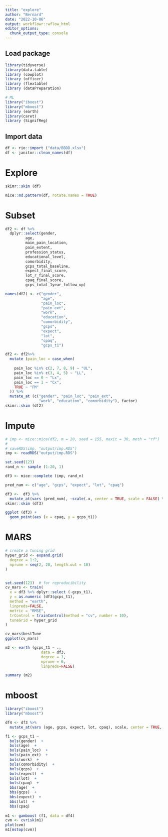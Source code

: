 ```yaml
---
title: "explore"
author: "Bernard"
date: "2022-10-06"
output: workflowr::wflow_html
editor_options:
  chunk_output_type: console
---
```


## Load package

```r
library(tidyverse)
library(data.table)
library (cowplot)
library (officer)
library (flextable)
library (dataPreparation)

# ML
library("iboost")
library("mboost")
library (earth)
library(caret)
library (SignifReg)
```

## Import data

```r
df <- rio::import ("data/BBDD.xlsx")
df <- janitor::clean_names(df)
```

# Explore

```r
skimr::skim (df)

mice::md.pattern(df, rotate.names = TRUE)
```


# Subset

```r
df2 <- df %>%
  dplyr::select(gender, 
         age, 
         main_pain_location, 
         pain_extent,
         profession_status, 
         educational_level, 
         comorbidity,
         gcps_total_baseline,
         expect_final_score,
         lot_r_final_score,
         cpaq_final_score,
         gcps_total_1year_follow_up) 

names(df2) <- c("gender",
                "age",
                "pain_loc",
                "pain_ext",
                "work",
                "education",
                "comorbidity",
                "gcps",
                "expect",
                "lot",
                "cpaq",
                "gcps_t1")

df2 <- df2%>%
  mutate (pain_loc = case_when(
    
    pain_loc %in% c(2, 7, 8, 9) ~ "UL",
    pain_loc %in% c(3, 4, 5) ~ "LL",
    pain_loc == 0 ~ "Lx",
    pain_loc == 1 ~ "Cx",
    TRUE ~ "FM"
  )) %>%
  mutate_at (c("gender", "pain_loc", "pain_ext", 
               "work", "education", "comorbidity"), factor)
skimr::skim (df2)
```

# Impute

```r
# imp <- mice::mice(df2, m = 20, seed = 155, maxit = 30, meth = "rf")
# 
# saveRDS(imp, "output/imp.RDS")
imp <- readRDS("output/imp.RDS")

set.seed(123)
rand_n <- sample (1:20, 1)

df3 <- mice::complete (imp, rand_n)

pred_num <- c("age", "gcps", "expect", "lot", "cpaq")

df3 <-  df3 %>%
  mutate_at(vars (pred_num), ~scale(.x, center = TRUE, scale = FALSE) %>%as.numeric) 
skimr::skim (df3)
```

```r
ggplot (df3) +
  geom_point(aes (x = cpaq, y = gcps_t1))
```


# MARS

```r
# create a tuning grid
hyper_grid <- expand.grid(
  degree = 1:2, 
  nprune = seq(2, 20, length.out = 10)
)


set.seed(123)  # for reproducibility
cv_mars <- train(
  x = df3 %>% dplyr::select (-gcps_t1),
  y = as.numeric (df3$gcps_t1),
  method = "earth",
  linpreds=FALSE,
  metric = "RMSE",
  trControl = trainControl(method = "cv", number = 10),
  tuneGrid = hyper_grid
)

cv_mars$bestTune
ggplot(cv_mars)

m2 <- earth (gcps_t1 ~ .,
                data = df3,
                degree = 1,
                nprune = 6,
                linpreds=FALSE)

summary (m2)

```

# mboost

```r
library("iboost")
library("mboost")

df4 <- df3 %>%
  mutate_at(vars (age, gcps, expect, lot, cpaq), scale, center = TRUE, scale = FALSE)

f1 <- gcps_t1 ~ 
  bols(gender)  + 
  bols(age)  + 
  bols(pain_loc)  + 
  bols(pain_ext)  + 
  bols(work)  + 
  bols(comorbidity)  + 
  bols(gcps)  + 
  bols(expect)  + 
  bols(lot)  + 
  bols(cpaq)  + 
  bbs(age)  + 
  bbs(gcps)  + 
  bbs(expect)  + 
  bbs(lot)  + 
  bbs(cpaq) 
  
m1 <- gamboost (f1, data = df4)
cvm <- cvrisk(m1)
plot(cvm)
m1[mstop(cvm)]


```

